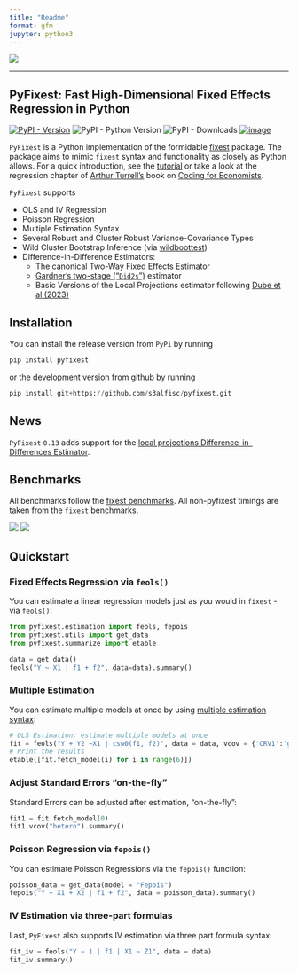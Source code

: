 ```yaml
---
title: "Readme"
format: gfm
jupyter: python3
---
```


![](figures/pyfixest-logo.png)

-----------------

## PyFixest: Fast High-Dimensional Fixed Effects Regression in Python

[![PyPI - Version](https://img.shields.io/pypi/v/pyfixest.svg)](https://pypi.org/project/pyfixest/)
![PyPI - Python Version](https://img.shields.io/pypi/pyversions/pyfixest.svg)
![PyPI - Downloads](https://img.shields.io/pypi/dm/pyfixest)
[![image](https://codecov.io/gh/s3alfisc/pyfixest/branch/master/graph/badge.svg)](https://codecov.io/gh/s3alfisc/pyfixest)

`PyFixest` is a Python implementation of the formidable [fixest](https://github.com/lrberge/fixest) package. The package aims to mimic `fixest` syntax and functionality as closely as Python allows. For a quick introduction, see the [tutorial](https://s3alfisc.github.io/pyfixest/tutorial/) or take a look at the regression chapter of [Arthur Turrell's](https://github.com/aeturrell) book on [Coding for Economists](https://aeturrell.github.io/coding-for-economists/econmt-regression.html#imports).

`PyFixest` supports

- OLS and IV Regression
- Poisson Regression
- Multiple Estimation Syntax
- Several Robust and Cluster Robust Variance-Covariance Types
- Wild Cluster Bootstrap Inference (via [wildboottest](https://github.com/s3alfisc/wildboottest))
- Difference-in-Difference Estimators:
  - The canonical Two-Way Fixed Effects Estimator
  - [Gardner's two-stage ("`Did2s`")](https://jrgcmu.github.io/2sdd_current.pdf) estimator
  - Basic Versions of the Local Projections estimator following [Dube et al (2023)](https://www.nber.org/papers/w31184)

## Installation

You can install the release version from `PyPi` by running

```py
pip install pyfixest
```
or the development version from github by running
```py
pip install git+https://github.com/s3alfisc/pyfixest.git
```

## News

`PyFixest` `0.13` adds support for the [local projections Difference-in-Differences Estimator](https://s3alfisc.github.io/pyfixest/difference-in-differences-estimation/).

## Benchmarks

All benchmarks follow the [fixest benchmarks](https://github.com/lrberge/fixest/tree/master/_BENCHMARK). All non-pyfixest timings are taken from the `fixest` benchmarks.

![](./benchmarks/lets-plot-images/benchmarks_ols.svg)
![](./benchmarks/lets-plot-images/benchmarks_poisson.svg)

## Quickstart

### Fixed Effects Regression via `feols()`

You can estimate a linear regression models just as you would in `fixest` - via `feols()`:

```python
from pyfixest.estimation import feols, fepois
from pyfixest.utils import get_data
from pyfixest.summarize import etable

data = get_data()
feols("Y ~ X1 | f1 + f2", data=data).summary()
```

### Multiple Estimation

You can estimate multiple models at once by using [multiple estimation syntax](https://aeturrell.github.io/coding-for-economists/econmt-regression.html#multiple-regression-models):


```python
# OLS Estimation: estimate multiple models at once
fit = feols("Y + Y2 ~X1 | csw0(f1, f2)", data = data, vcov = {'CRV1':'group_id'})
# Print the results
etable([fit.fetch_model(i) for i in range(6)])
```

### Adjust Standard Errors "on-the-fly"

Standard Errors can be adjusted after estimation, "on-the-fly":

```python
fit1 = fit.fetch_model(0)
fit1.vcov("hetero").summary()
```
### Poisson Regression via `fepois()`

You can estimate Poisson Regressions via the `fepois()` function:

```python
poisson_data = get_data(model = "Fepois")
fepois("Y ~ X1 + X2 | f1 + f2", data = poisson_data).summary()
```

### IV Estimation via three-part formulas

Last, `PyFixest` also supports IV estimation via three part formula syntax:

```python

fit_iv = feols("Y ~ 1 | f1 | X1 ~ Z1", data = data)
fit_iv.summary()
```

